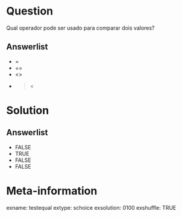 
Question
========

Qual operador pode ser usado para comparar dois valores?


Answerlist
----------
* =
* ==
* <>
* ><



Solution
================




Answerlist
----------
* FALSE
* TRUE
* FALSE
* FALSE


Meta-information
================
exname: testequal
extype: schoice
exsolution: 0100 
exshuffle: TRUE

